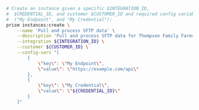 ```bash
# Create an instance given a specific $INTEGRATION_ID,
#  $CREDENTIAL_ID, and customer $CUSTOMER_ID and required config variables
#  ("My Endpoint", and "My Credential"):
prism instances:create \
    --name 'Pull and process SFTP data' \
    --description 'Pull and process SFTP data for Thompson Family Farms' \
    --integration ${INTEGRATION_ID} \
    --customer ${CUSTOMER_ID} \
    --config-vars "[
        {
            \"key\": \"My Endpoint\",
            \"value\": \"https://example.com/api\"
        },
        {
            \"key\": \"My Credential\",
            \"value\": \"${CREDENTIAL_ID}\"
        }
    ]"
```
